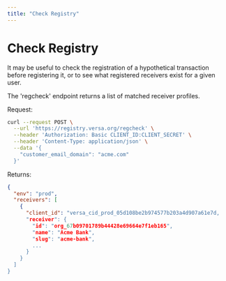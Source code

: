 ```yaml
---
title: "Check Registry"
---
```


# Check Registry

It may be useful to check the registration of a hypothetical transaction before registering it, or to see what registered receivers exist for a given user.

The 'regcheck' endpoint returns a list of matched receiver profiles.

Request:

```bash
curl --request POST \
  --url 'https://registry.versa.org/regcheck' \
  --header 'Authorization: Basic CLIENT_ID:CLIENT_SECRET' \
  --header 'Content-Type: application/json' \
  --data '{
    "customer_email_domain": "acme.com"
  }'
```

Returns:

```json
{
  "env": "prod",
  "receivers": [
    {
      "client_id": "versa_cid_prod_05d108be2b974577b203a4d907a61e7d,
      "receiver": {
        "id": "org_67b09701789b44428e69664e7f1eb165",
        "name": "Acme Bank",
        "slug": "acme-bank",
        ...
      }
    }
  ]
}
```
